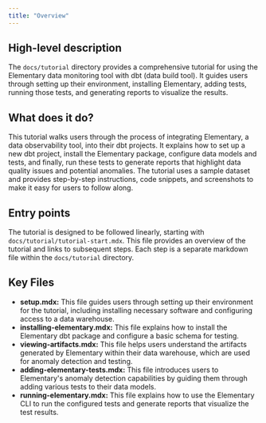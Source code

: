 ```yaml
---
title: "Overview"
---
```


## High-level description
The `docs/tutorial` directory provides a comprehensive tutorial for using the Elementary data monitoring tool with dbt (data build tool). It guides users through setting up their environment, installing Elementary, adding tests, running those tests, and generating reports to visualize the results.

## What does it do?
This tutorial walks users through the process of integrating Elementary, a data observability tool, into their dbt projects. It explains how to set up a new dbt project, install the Elementary package, configure data models and tests, and finally, run these tests to generate reports that highlight data quality issues and potential anomalies. The tutorial uses a sample dataset and provides step-by-step instructions, code snippets, and screenshots to make it easy for users to follow along.

## Entry points
The tutorial is designed to be followed linearly, starting with `docs/tutorial/tutorial-start.mdx`. This file provides an overview of the tutorial and links to subsequent steps. Each step is a separate markdown file within the `docs/tutorial` directory.

## Key Files
- **setup.mdx:** This file guides users through setting up their environment for the tutorial, including installing necessary software and configuring access to a data warehouse.
- **installing-elementary.mdx:** This file explains how to install the Elementary dbt package and configure a basic schema for testing.
- **viewing-artifacts.mdx:** This file helps users understand the artifacts generated by Elementary within their data warehouse, which are used for anomaly detection and testing.
- **adding-elementary-tests.mdx:** This file introduces users to Elementary's anomaly detection capabilities by guiding them through adding various tests to their data models.
- **running-elementary.mdx:** This file explains how to use the Elementary CLI to run the configured tests and generate reports that visualize the test results. 
